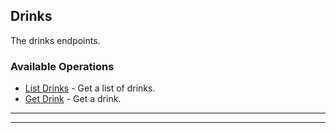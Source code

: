 
## Drinks
The drinks endpoints.

### Available Operations

* [List Drinks](/typescript/drinks/list_drinks) - Get a list of drinks.
* [Get Drink](/typescript/drinks/get_drink) - Get a drink.

---
<ListDrinks />

---
<GetDrink />
